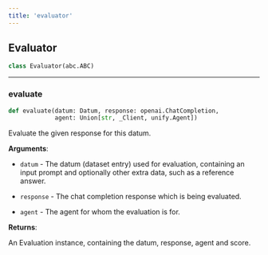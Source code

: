 ```yaml
---
title: 'evaluator'
---
```


<a id="evaluator.Evaluator"></a>

## Evaluator

```python
class Evaluator(abc.ABC)
```

<a id="evaluator.Evaluator.evaluate"></a>

---

### evaluate

```python
def evaluate(datum: Datum, response: openai.ChatCompletion,
             agent: Union[str, _Client, unify.Agent])
```

Evaluate the given response for this datum.

**Arguments**:

- `datum` - The datum (dataset entry) used for evaluation, containing an input
  prompt and optionally other extra data, such as a reference answer.
  
- `response` - The chat completion response which is being evaluated.
  
- `agent` - The agent for whom the evaluation is for.
  

**Returns**:

  An Evaluation instance, containing the datum, response, agent and score.

<a id="utils"></a>
